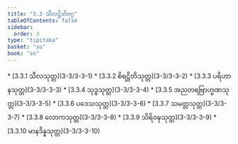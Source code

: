```yaml
---
title: "3.3 သီလဋ္ဌိတိဝဂ္ဂ"
tableOfContents: false
sidebar:
  order: 3
type: "tipitaka"
basket: "su"
book: "sn"
---
```



<DynamicBreadcrumb />



<TableOfContents book="sn" section="3.3">
* [3.3.1 သီလသုတ္တ](3-3/3-3-1)
* [3.3.2 စိရဋ္ဌိတိသုတ္တ](3-3/3-3-2)
* [3.3.3 ပရိဟာနသုတ္တ](3-3/3-3-3)
* [3.3.4 သုဒ္ဓသုတ္တ](3-3/3-3-4)
* [3.3.5 အညတရဗြာဟ္မဏသုတ္တ](3-3/3-3-5)
* [3.3.6 ပဒေသသုတ္တ](3-3/3-3-6)
* [3.3.7 သမတ္တသုတ္တ](3-3/3-3-7)
* [3.3.8 လောကသုတ္တ](3-3/3-3-8)
* [3.3.9 သိရိဝဍ္ဎသုတ္တ](3-3/3-3-9)
* [3.3.10 မာနဒိန္နသုတ္တ](3-3/3-3-10)
</TableOfContents>